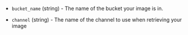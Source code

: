<!-- Code generated from the comments of the Config struct in datasource/packer-image-iteration/data.go; DO NOT EDIT MANUALLY -->

- `bucket_name` (string) - The name of the bucket your image is in.

- `channel` (string) - The name of the channel to use when retrieving your image

<!-- End of code generated from the comments of the Config struct in datasource/packer-image-iteration/data.go; -->
